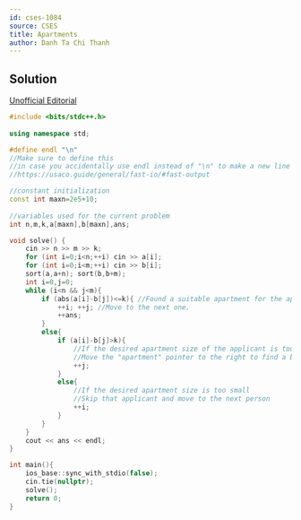 ---
id: cses-1084
source: CSES
title: Apartments
author: Danh Ta Chi Thanh
---


## Solution

[Unofficial Editorial](https://codeforces.com/blog/entry/83295)


```cpp
#include <bits/stdc++.h>
 
using namespace std;

#define endl "\n" 
//Make sure to define this 
//in case you accidentally use endl instead of "\n" to make a new line
//https://usaco.guide/general/fast-io/#fast-output

//constant initialization
const int maxn=2e5+10;
 
//variables used for the current problem
int n,m,k,a[maxn],b[maxn],ans;

void solve() {
	cin >> n >> m >> k;
	for (int i=0;i<n;++i) cin >> a[i];
	for (int i=0;i<m;++i) cin >> b[i];
	sort(a,a+n); sort(b,b+m);
	int i=0,j=0;
	while (i<n && j<m){
		if (abs(a[i]-b[j])<=k){ //Found a suitable apartment for the applicant
			++i; ++j; //Move to the next one.
			++ans;
		}
		else{
			if (a[i]-b[j]>k){ 
				//If the desired apartment size of the applicant is too big
				//Move the "apartment" pointer to the right to find a bigger one
				++j; 
			}
			else{
				//If the desired apartment size is too small
				//Skip that applicant and move to the next person
				++i;
			}
		}
	}
	cout << ans << endl;
}

int main(){
	ios_base::sync_with_stdio(false);
	cin.tie(nullptr);
	solve();
	return 0;
}
``` 